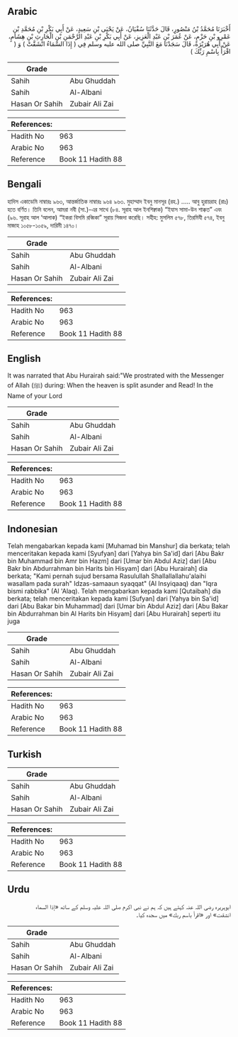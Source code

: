 ## Arabic


<div dir="rtl" lang="ar" style={{fontSize:'larger',backgroundColor:'#f8f9fa',padding:20}}>
أَخْبَرَنَا مُحَمَّدُ بْنُ مَنْصُورٍ، قَالَ حَدَّثَنَا سُفْيَانُ، عَنْ يَحْيَى بْنِ سَعِيدٍ، عَنْ أَبِي بَكْرِ بْنِ مُحَمَّدِ بْنِ عَمْرِو بْنِ حَزْمٍ، عَنْ عُمَرَ بْنِ عَبْدِ الْعَزِيزِ، عَنْ أَبِي بَكْرِ بْنِ عَبْدِ الرَّحْمَنِ بْنِ الْحَارِثِ بْنِ هِشَامٍ، عَنْ أَبِي هُرَيْرَةَ، قَالَ سَجَدْنَا مَعَ النَّبِيِّ صلى الله عليه وسلم فِي ‏(‏ إِذَا السَّمَاءُ انْشَقَّتْ ‏)‏ وَ ‏(‏ اقْرَأْ بِاسْمِ رَبِّكَ ‏)‏
</div>
<div style={{backgroundColor:'#f8f9fa',padding:20, marginBottom: 10}}><table> <thead> <tr> <th>Grade</th> <th></th> </tr> </thead> <tbody> <tr><td>Sahih</td><td>Abu Ghuddah</td></tr><tr><td>Sahih</td><td>Al-Albani</td></tr><tr><td>Hasan Or Sahih</td><td>Zubair Ali Zai</td></tr></tbody></table><table> <thead> <tr> <th>References:</th> <th></th> </tr> </thead> <tbody><tr><td>Hadith No</td><td>963</td></tr><tr><td>Arabic No</td><td>963</td></tr><tr><td>Reference</td><td>Book 11 Hadith 88</td></tr></tbody></table></div>

## Bengali


<div dir="ltr" lang="bn" style={{fontSize:'larger',backgroundColor:'#f8f9fa',padding:20}}>
হাদিস একাডেমি নাম্বারঃ ৯৬৩, আন্তর্জাতিক নাম্বারঃ ৯৬৪ ৯৬৩. মুহাম্মাদ ইবনু মানসূর (রহ.) ..... আবু হুরায়রাহ (রাঃ) হতে বর্ণিত। তিনি বলেন, আমরা নবী (সা.)-এর সাথে (৮৪. সূরাহ আল ইনশিক্বাক) “ইযাস সামা-উন শাক্কত” এবং (৯৬. সূরাহ আল ‘আলাক) “ইকরা বিসমি রব্বিকা” সূরায় সিজদা করেছি। সহীহ: মুসলিম ৫৭৮, তিরমিযী ৫৭৪, ইবনু মাজাহ ১০৫৮-১০৫৯, দারিমী ১৪৭০।
</div>
<div style={{backgroundColor:'#f8f9fa',padding:20, marginBottom: 10}}><table> <thead> <tr> <th>Grade</th> <th></th> </tr> </thead> <tbody> <tr><td>Sahih</td><td>Abu Ghuddah</td></tr><tr><td>Sahih</td><td>Al-Albani</td></tr><tr><td>Hasan Or Sahih</td><td>Zubair Ali Zai</td></tr></tbody></table><table> <thead> <tr> <th>References:</th> <th></th> </tr> </thead> <tbody><tr><td>Hadith No</td><td>963</td></tr><tr><td>Arabic No</td><td>963</td></tr><tr><td>Reference</td><td>Book 11 Hadith 88</td></tr></tbody></table></div>

## English


<div dir="ltr" lang="en" style={{fontSize:'larger',backgroundColor:'#f8f9fa',padding:20}}>
It was narrated that Abu Hurairah said:"We prostrated with the Messenger of Allah (ﷺ) during: When the heaven is split asunder and Read! In the Name of your Lord
</div>
<div style={{backgroundColor:'#f8f9fa',padding:20, marginBottom: 10}}><table> <thead> <tr> <th>Grade</th> <th></th> </tr> </thead> <tbody> <tr><td>Sahih</td><td>Abu Ghuddah</td></tr><tr><td>Sahih</td><td>Al-Albani</td></tr><tr><td>Hasan Or Sahih</td><td>Zubair Ali Zai</td></tr></tbody></table><table> <thead> <tr> <th>References:</th> <th></th> </tr> </thead> <tbody><tr><td>Hadith No</td><td>963</td></tr><tr><td>Arabic No</td><td>963</td></tr><tr><td>Reference</td><td>Book 11 Hadith 88</td></tr></tbody></table></div>

## Indonesian


<div dir="ltr" lang="id" style={{fontSize:'larger',backgroundColor:'#f8f9fa',padding:20}}>
Telah mengabarkan kepada kami [Muhamad bin Manshur] dia berkata; telah menceritakan kepada kami [Syufyan] dari [Yahya bin Sa'id] dari [Abu Bakr bin Muhammad bin Amr bin Hazm] dari [Umar bin Abdul Aziz] dari [Abu Bakr bin Abdurrahman bin Harits bin Hisyam] dari [Abu Hurairah] dia berkata; "Kami pernah sujud bersama Rasulullah Shallallallahu'alaihi wasallam pada surah" Idzas-samaaun syaqqat" (Al Insyiqaaq) dan "Iqra bismi rabbika" (Al 'Alaq). Telah mengabarkan kepada kami [Qutaibah] dia berkata; telah menceritakan kepada kami [Sufyan] dari [Yahya bin Sa'id] dari [Abu Bakar bin Muhammad] dari [Umar bin Abdul Aziz] dari [Abu Bakar bin Abdurrahman bin Al Harits bin Hisyam] dari [Abu Hurairah] seperti itu juga
</div>
<div style={{backgroundColor:'#f8f9fa',padding:20, marginBottom: 10}}><table> <thead> <tr> <th>Grade</th> <th></th> </tr> </thead> <tbody> <tr><td>Sahih</td><td>Abu Ghuddah</td></tr><tr><td>Sahih</td><td>Al-Albani</td></tr><tr><td>Hasan Or Sahih</td><td>Zubair Ali Zai</td></tr></tbody></table><table> <thead> <tr> <th>References:</th> <th></th> </tr> </thead> <tbody><tr><td>Hadith No</td><td>963</td></tr><tr><td>Arabic No</td><td>963</td></tr><tr><td>Reference</td><td>Book 11 Hadith 88</td></tr></tbody></table></div>

## Turkish


<div dir="ltr" lang="tr" style={{fontSize:'larger',backgroundColor:'#f8f9fa',padding:20}}>

</div>
<div style={{backgroundColor:'#f8f9fa',padding:20, marginBottom: 10}}><table> <thead> <tr> <th>Grade</th> <th></th> </tr> </thead> <tbody> <tr><td>Sahih</td><td>Abu Ghuddah</td></tr><tr><td>Sahih</td><td>Al-Albani</td></tr><tr><td>Hasan Or Sahih</td><td>Zubair Ali Zai</td></tr></tbody></table><table> <thead> <tr> <th>References:</th> <th></th> </tr> </thead> <tbody><tr><td>Hadith No</td><td>963</td></tr><tr><td>Arabic No</td><td>963</td></tr><tr><td>Reference</td><td>Book 11 Hadith 88</td></tr></tbody></table></div>

## Urdu


<div dir="rtl" lang="ur" style={{fontSize:'larger',backgroundColor:'#f8f9fa',padding:20}}>
ابوہریرہ رضی اللہ عنہ کہتے ہیں کہ ہم نے نبی اکرم صلی اللہ علیہ وسلم کے ساتھ «إذا السماء انشقت» اور «اقرأ باسم ربك» میں سجدہ کیا۔
</div>
<div style={{backgroundColor:'#f8f9fa',padding:20, marginBottom: 10}}><table> <thead> <tr> <th>Grade</th> <th></th> </tr> </thead> <tbody> <tr><td>Sahih</td><td>Abu Ghuddah</td></tr><tr><td>Sahih</td><td>Al-Albani</td></tr><tr><td>Hasan Or Sahih</td><td>Zubair Ali Zai</td></tr></tbody></table><table> <thead> <tr> <th>References:</th> <th></th> </tr> </thead> <tbody><tr><td>Hadith No</td><td>963</td></tr><tr><td>Arabic No</td><td>963</td></tr><tr><td>Reference</td><td>Book 11 Hadith 88</td></tr></tbody></table></div>